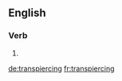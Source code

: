 ==English==

===Verb===
{{head|en|present participle}}

# {{present participle of|transpierce|lang=en|nocat=1}}

[[de:transpiercing]]
[[fr:transpiercing]]